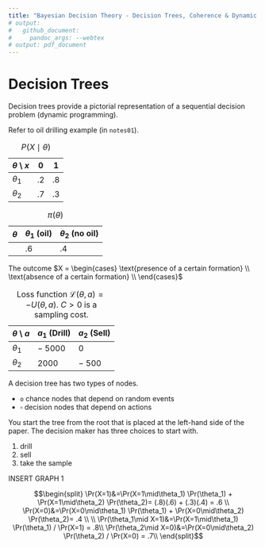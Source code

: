 ```yaml
---
title: "Bayesian Decision Theory - Decision Trees, Coherence & Dynamic Programing"
# output:
#   github_document:
#     pandoc_args: --webtex
# output: pdf_document
---
```


\newcommand{\norm}[1]{\left\lVert#1\right\rVert}
\newcommand{\p}[1]{\left(#1\right)}
\newcommand{\bk}[1]{\left[#1\right]}
\newcommand{\bc}[1]{ \left\{#1\right\} }
\newcommand{\abs}[1]{ \left|#1\right| }
\newcommand{\mat}{ \begin{pmatrix} }
\newcommand{\tam}{ \end{pmatrix} }
\newcommand{\suml}{ \sum_{i=1}^n }
\newcommand{\prodl}{ \prod_{i=1}^n }
\newcommand{\ds}{ \displaystyle }
\newcommand{\df}[2]{ \frac{d#1}{d#2} }
\newcommand{\ddf}[2]{ \frac{d^2#1}{d{#2}^2} }
\newcommand{\pd}[2]{ \frac{\partial#1}{\partial#2} }
\newcommand{\pdd}[2]{\frac{\partial^2#1}{\partial{#2}^2} }
\newcommand{\N}{ \mathcal{N} }
\newcommand{\E}{ \text{E} }
\newcommand{\bs}{\textbackslash}

# Decision Trees

Decision trees provide a pictorial representation of a sequential decision
problem (dynamic programming).

Refer to oil drilling example (in `notes01`).

| $\theta$ \\ $x$ | 0 | 1 |
|---|---|---|
| $\theta_1$ | .2 | .8 |
| $\theta_2$ | .7 | .3 |
Table: $P(X\mid\theta)$


| $\theta$ | $\theta_1$ (oil) | $\theta_2$ (no oil) |
|---|---|---|
|  | .6 | .4 |
Table: $\pi(\theta)$

The outcome $X = \begin{cases}
\text{presence of a certain formation} \\
\text{absence of a certain formation} \\
\end{cases}$

| $\theta$ \\ $a$ | $a_1$ (Drill) | $a_2$ (Sell) |
|---|---|---|
| $\theta_1$ | $-$ 5000  | 0 |
| $\theta_2$ | 2000 | $-$ 500  |
Table: Loss function $\mathcal{L}(\theta, a) = -U(\theta, a)$. $C > 0$ is a sampling cost.

A decision tree has two types of nodes.

- `o` chance nodes that depend on random events
- $\square$ decision nodes that depend on actions

You start the tree from the root that is placed at the left-hand side of the paper.
The decision maker has three choices to start with. 

1. drill
2. sell
3. take the sample

INSERT GRAPH 1

$$\begin{split}
\Pr(X=1)&=\Pr(X=1\mid\theta_1) \Pr(\theta_1) + \Pr(X=1\mid\theta_2) \Pr(\theta_2)= (.8)(.6) + (.3)(.4) = .6 \\
\Pr(X=0)&=\Pr(X=0\mid\theta_1) \Pr(\theta_1) + \Pr(X=0\mid\theta_2) \Pr(\theta_2)= .4 \\
\\
\Pr(\theta_1\mid X=1)&=\Pr(X=1\mid\theta_1) \Pr(\theta_1) / \Pr(X=1) = .8\\
\Pr(\theta_2\mid X=0)&=\Pr(X=0\mid\theta_2) \Pr(\theta_2) / \Pr(X=0) = .7\\
\end{split}$$
